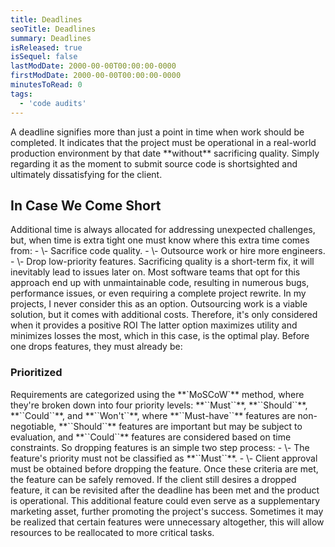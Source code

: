 ```yaml
---
title: Deadlines
seoTitle: Deadlines
summary: Deadlines
isReleased: true
isSequel: false
lastModDate: 2000-00-00T00:00:00-0000
firstModDate: 2000-00-00T00:00:00-0000
minutesToRead: 0
tags:
  - 'code audits'
---
```

<C>
A deadline signifies more than just a point in time when work should be completed. It indicates that the project must be operational in a real-world production environment by that date **without** sacrificing <L href="/blog/quality">quality.</L> Simply regarding it as the moment to submit source code is shortsighted and ultimately dissatisfying for the client.
</C>

<H2>In Case We Come Short</H2>
<C>
Additional time is always allocated for addressing unexpected challenges, but, when time is extra tight one must know where this extra time comes from: 
<S3/>
- \- Sacrifice code quality.
- \- Outsource work or <L href="/services/glossary#team">hire</L> more engineers.
- \- Drop low-priority features.
</C>
<C>
Sacrificing quality is a short-term fix, it will inevitably lead to issues later on. Most software teams that opt for this approach end up with unmaintainable code, resulting in numerous bugs, performance issues, or even requiring a complete project rewrite. In my projects, I never consider this as an option. 
</C>
<C>
Outsourcing work is a viable solution, but it comes with additional costs. Therefore, it's only considered when it provides a positive ROI
</C>
<C>
The latter option maximizes utility and minimizes losses the most, which in this case, is the optimal play. Before one drops features, they must already be: 
</C>
<H3 id="prioritized">Prioritized</H3>
<C>
Requirements are categorized using the <L href="">**`MoSCoW`**</L> method, where they're broken down into four priority levels: **``Must``**, **``Should``**, **``Could``**, and **``Won't``**, where **``Must-have``** features are non-negotiable, **``Should``** features are important but may be subject to evaluation, and **``Could``** features are considered based on time constraints. So dropping features is an simple two step process:
<S2/>
- \- The feature's priority must not be classified as **``Must``**.
- \- Client approval must be obtained before dropping the feature.
</C>
<C>
Once these criteria are met, the feature can be safely removed.
</C>
<C>
If the client still desires a dropped feature, it can be revisited after the deadline has been met and the product is operational. This additional feature could even serve as a supplementary marketing asset, further promoting the project's success.
</C>
<C>
Sometimes it may be realized that certain features were unnecessary altogether, this will allow resources to be reallocated to more critical tasks.
</C>